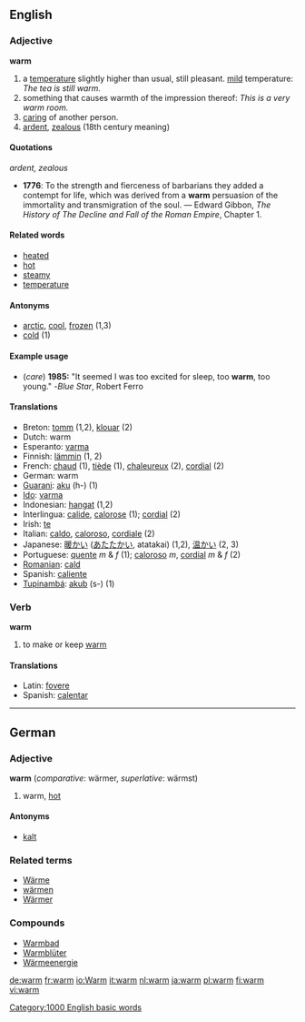 ==English==

{{rank|escape|Mr|shot|927|warm|sufficient|conduct|directly}}

===Adjective===
'''warm'''

#a [[temperature]] slightly higher than usual, still pleasant. [[Mild|mild]] temperature: ''The tea is still warm.''
#something that causes warmth of the impression thereof: ''This is a very warm room.''
#[[care|caring]] of another person.
# [[ardent]], [[zealous]] (18th century meaning)

====Quotations====
''ardent, zealous''
* '''1776''': To the strength and fierceness of barbarians they added a contempt for life, which was derived from a '''warm''' persuasion of the immortality and transmigration of the soul. &mdash; Edward Gibbon, ''The History of The Decline and Fall of the Roman Empire'', Chapter 1.

====Related words====
*[[heated]]
*[[hot]]
*[[steamy]]
*[[temperature]]

====Antonyms====
*[[arctic]], [[cool]], [[frozen]] (1,3)
*[[cold]] (1)

====Example usage====
* (''care'') '''1985:''' "It seemed I was too excited for sleep, too '''warm''', too young." -''Blue Star'', Robert Ferro

====Translations====
*Breton: [[tomm]] (1,2), [[klouar]] (2)
*Dutch: warm
*Esperanto: [[varma]]
*Finnish: [[lämmin]] (1, 2)
*French: [[chaud]] (1), [[tiède]] (1), [[chaleureux]] (2), [[cordial]] (2)
*German: warm
*[[Guarani]]: [[aku]] (h-) (1)
*[[Ido]]: [[varma]]
*Indonesian: [[hangat]] (1,2)
*Interlingua: [[calide]], [[calorose]] (1); [[cordial]] (2)
*Irish: [[te#Irish|te]]
*Italian: [[caldo]], [[caloroso#Italian|caloroso]], [[cordiale]] (2)
*Japanese: [[暖かい]] ([[あたたかい]], atatakai) (1,2), [[温かい]] (2, 3)
*Portuguese: [[quente]] ''m'' & ''f'' (1); [[caloroso#Portuguese|caloroso]] ''m'', [[cordial]] ''m'' & ''f'' (2)
*[[Romanian]]: [[cald]]
*Spanish: [[caliente]]
*[[Tupinambá]]: [[akub]] (s-) (1)

===Verb===
'''warm'''
# to make or keep [[#Adjective|warm]]

====Translations====
{{top}}
*Latin: [[fovere]]
*Spanish: [[calentar]]
{{bottom}}

[[Category:1000 English basic words]]

----

==German==
===Adjective===
'''warm''' (''comparative'': wärmer, ''superlative'': wärmst)

# warm, [[hot]]

====Antonyms====
*[[kalt]]

===Related terms===
*[[Wärme]]
*[[wärmen]]
*[[Wärmer]]

===Compounds===
*[[Warmbad]]
*[[Warmblüter]]
*[[Wärmeenergie]]

[[de:warm]]
[[fr:warm]]
[[io:Warm]]
[[it:warm]]
[[nl:warm]]
[[ja:warm]]
[[pl:warm]]
[[fi:warm]]
[[vi:warm]]